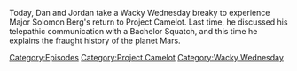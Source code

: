 {{DEFAULTSORT:
    #_EPISODE_0722:Space Capitalism Is Still Capitalism
}}{{Episode
    | title           = Space Capitalism Is Still Capitalism
    | caption         = [https://knowledgefight.libsyn.com/722-space-capitalism-is-still-capitalism Listen to this episode on Libsyn]
    | episodeNumber   = 722
    | length          = 02:30:05
    | airDate         = September 7, 2022
    | episodeType     = [[:Category:Project Camelot|Project Camelot]], [[:Category:Wacky Wednesday|Wacky Wednesday]]
    | previousEpisode = [[721: September 2, 2022]]
}}

{{Stub}}

Today, Dan and Jordan take a Wacky Wednesday breaky to experience Major Solomon Berg's return to Project Camelot.  Last time, he discussed his telepathic communication with a Bachelor Squatch, and this time he explains the fraught history of the planet Mars.

[[Category:Episodes]]
[[Category:Project Camelot]]
[[Category:Wacky Wednesday]]
